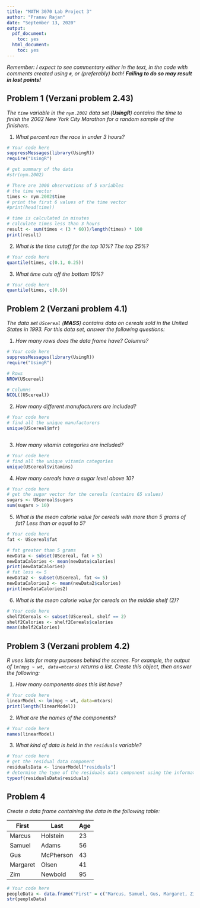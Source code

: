```yaml
---
title: "MATH 3070 Lab Project 3"
author: "Pranav Rajan"
date: "September 13, 2020"
output:
  pdf_document:
    toc: yes
  html_document:
    toc: yes
---
```


*Remember: I expect to see commentary either in the text, in the code with comments created using `#`, or (preferably) both! **Failing to do so may result in lost points!***

## Problem 1 (Verzani problem 2.43)
*The `time` variable in the `nym.2002` data set (**UsingR**) contains the time to finish the 2002 New York City Marathon for a random sample of the finishers.*

1. *What percent ran the race in under 3 hours?*

```r
# Your code here
suppressMessages(library(UsingR))
require("UsingR")

# get summary of the data
#str(nym.2002)

# There are 1000 observations of 5 variables
# the time vector
times <- nym.2002$time
# print the first 6 values of the time vector
#print(head(time))

# time is calculated in minutes
# calculate times less than 3 hours
result <- sum(times < (3 * 60))/length(times) * 100
print(result)
```

2. *What is the time cutoff for the top 10%? The top 25%?*

```r
# Your code here
quantile(times, c(0.1, 0.25))
```

3. *What time cuts off the bottom 10%?*

```r
# Your code here
quantile(times, c(0.9))
```

## Problem 2 (Verzani problem 4.1)
*The data set `UScereal` (**MASS**) contains data on cereals sold in the United States in 1993. For this data set, answer the following questions:*

1. *How many rows does the data frame have? Columns?*

```r
# Your code here
suppressMessages(library(UsingR))
require("UsingR")

# Rows
NROW(UScereal)

# Columns
NCOL((UScereal))
```

2. *How many different manufacturers are included?*

```r
# Your code here
# find all the unique manufacturers 
unique(UScereal$mfr)



```

3. *How many vitamin categories are included?*

```r
# Your code here
# find all the unique vitamin categories
unique(UScereal$vitamins)
```

4. *How many cereals have a sugar level above 10?*

```r
# Your code here
# get the sugar vector for the cereals (contains 65 values)
sugars <- UScereal$sugars
sum(sugars > 10)
```

5. *What is the mean calorie value for cereals with more than 5 grams of fat? Less than or equal to 5?*

```r
# Your code here
fat <- UScereal$fat

# fat greater than 5 grams
newData <- subset(UScereal, fat > 5)
newDataCalories <- mean(newData$calories)
print(newDataCalories)
# fat less <= 5
newData2 <- subset(UScereal, fat <= 5)
newDataCalories2 <- mean(newData2$calories)
print(newDataCalories2)
```

6. *What is the mean calorie value for cereals on the middle shelf (2)?*

```r
# Your code here
shelf2Cereals <- subset(UScereal, shelf == 2)
shelf2Calories <- shelf2Cereals$calories
mean(shelf2Calories)

```

## Problem 3 (Verzani problem 4.2)
*R uses lists for many purposes behind the scenes. For example, the output of `lm(mpg ~ wt, data=mtcars)` returns a list. Create this object, then answer the following:*

1. *How many components does this list have?*

```r
# Your code here
linearModel <- lm(mpg ~ wt, data=mtcars)
print(length(linearModel))
```

2. *What are the names of the components?*

```r
# Your code here
names(linearModel)
```

3. *What kind of data is held in the `residuals` variable?*

```r
# Your code here
# get the residual data component
residualsData <- linearModel["residuals"]
# determine the type of the residuals data component using the information from str()
typeof(residualsData$residuals)
```

## Problem 4
*Create a data frame containing the data in the following table:*

| First    | Last      | Age |
|----------|-----------|-----|
| Marcus   | Holstein  | 23  |
| Samuel   | Adams     | 56  |
| Gus      | McPherson | 43  |
| Margaret | Olsen     | 41  |
| Zim      | Newbold   | 95  |

```r
# Your code here
peopleData <- data.frame("First" = c("Marcus, Samuel, Gus, Margaret, Zim"), "Last" = c("Holstein", "Adams", "McPherson", "Olsen", "Newbold"), "Age" = c(23, 56, 43, 41, 95))
str(peopleData)
```